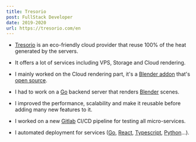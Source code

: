 ```yaml
---
title: Tresorio
post: FullStack Developer
date: 2019-2020
url: https://tresorio.com/en
---
```


- [Tresorio](https://tresorio.com/en) is an eco-friendly cloud provider that reuse 100% of the heat generated by the servers.

- It offers a lot of services including VPS, Storage and Cloud rendering.

- I mainly worked on the Cloud rendering part, it's a [Blender addon](https://tresorio.com/en/cloud-rendering/) that's [open source](https://github.com/Tresorio/pablo).

- I had to work on a [Go](https://golang.org/) backend server that renders [Blender](https://www.blender.org/) scenes.

- I improved the performance, scalability and make it reusable before adding many new features to it.

- I worked on a new [Gitlab](https://about.gitlab.com/) CI/CD pipeline for testing all micro-services.

- I automated deployment for services ([Go](https://golang.org/), [React](https://reactjs.org/), [Typescript](https://www.typescriptlang.org/),
[Python](https://www.python.org/)...).
